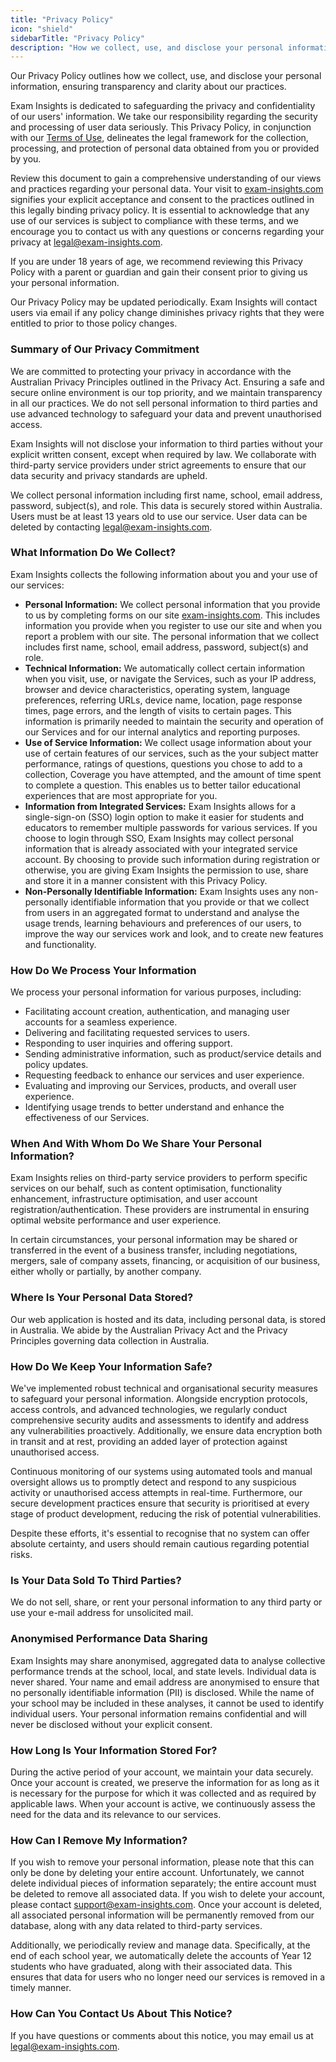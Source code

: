 ```yaml
---
title: "Privacy Policy"
icon: "shield"
sidebarTitle: "Privacy Policy"
description: "How we collect, use, and disclose your personal information, ensuring transparency and clarity about our practices."
---
```


Our Privacy Policy outlines how we collect, use, and disclose your personal information, ensuring transparency and clarity about our practices.

Exam Insights is dedicated to safeguarding the privacy and confidentiality of our users' information. We take our responsibility regarding the security and processing of user data seriously. This Privacy Policy, in conjunction with our [Terms of Use](/policies/terms-of-use), delineates the legal framework for the collection, processing, and protection of personal data obtained from you or provided by you.

Review this document to gain a comprehensive understanding of our views and practices regarding your personal data. Your visit to [exam-insights.com](/) signifies your explicit acceptance and consent to the practices outlined in this legally binding privacy policy. It is essential to acknowledge that any use of our services is subject to compliance with these terms, and we encourage you to contact us with any questions or concerns regarding your privacy at [legal@exam-insights.com](mailto:legal@exam-insights.com).

If you are under 18 years of age, we recommend reviewing this Privacy Policy with a parent or guardian and gain their consent prior to giving us your personal information.

Our Privacy Policy may be updated periodically. Exam Insights will contact users via email if any policy change diminishes privacy rights that they were entitled to prior to those policy changes.

### Summary of Our Privacy Commitment

We are committed to protecting your privacy in accordance with the Australian Privacy Principles outlined in the Privacy Act. Ensuring a safe and secure online environment is our top priority, and we maintain transparency in all our practices. We do not sell personal information to third parties and use advanced technology to safeguard your data and prevent unauthorised access.

Exam Insights will not disclose your information to third parties without your explicit written consent, except when required by law. We collaborate with third-party service providers under strict agreements to ensure that our data security and privacy standards are upheld.

We collect personal information including first name, school, email address, password, subject(s), and role. This data is securely stored within Australia. Users must be at least 13 years old to use our service. User data can be deleted by contacting [legal@exam-insights.com](mailto:legal@exam-insights.com).

### What Information Do We Collect?

Exam Insights collects the following information about you and your use of our services:

*   **Personal Information:** We collect personal information that you provide to us by completing forms on our site [exam-insights.com](/). This includes information you provide when you register to use our site and when you report a problem with our site. The personal information that we collect includes first name, school, email address, password, subject(s) and role.
*   **Technical Information:** We automatically collect certain information when you visit, use, or navigate the Services, such as your IP address, browser and device characteristics, operating system, language preferences, referring URLs, device name, location, page response times, page errors, and the length of visits to certain pages. This information is primarily needed to maintain the security and operation of our Services and for our internal analytics and reporting purposes.
*   **Use of Service Information:** We collect usage information about your use of certain features of our services, such as the your subject matter performance, ratings of questions, questions you chose to add to a collection, Coverage you have attempted, and the amount of time spent to complete a question. This enables us to better tailor educational experiences that are most appropriate for you.
*   **Information from Integrated Services:** Exam Insights allows for a single-sign-on (SSO) login option to make it easier for students and educators to remember multiple passwords for various services. If you choose to login through SSO, Exam Insights may collect personal information that is already associated with your integrated service account. By choosing to provide such information during registration or otherwise, you are giving Exam Insights the permission to use, share and store it in a manner consistent with this Privacy Policy.
*   **Non-Personally Identifiable Information:** Exam Insights uses any non-personally identifiable information that you provide or that we collect from users in an aggregated format to understand and analyse the usage trends, learning behaviours and preferences of our users, to improve the way our services work and look, and to create new features and functionality.

### How Do We Process Your Information

We process your personal information for various purposes, including:

*   Facilitating account creation, authentication, and managing user accounts for a seamless experience.
*   Delivering and facilitating requested services to users.
*   Responding to user inquiries and offering support.
*   Sending administrative information, such as product/service details and policy updates.
*   Requesting feedback to enhance our services and user experience.
*   Evaluating and improving our Services, products, and overall user experience.
*   Identifying usage trends to better understand and enhance the effectiveness of our Services.

### When And With Whom Do We Share Your Personal Information?

Exam Insights relies on third-party service providers to perform specific services on our behalf, such as content optimisation, functionality enhancement, infrastructure optimisation, and user account registration/authentication. These providers are instrumental in ensuring optimal website performance and user experience.

In certain circumstances, your personal information may be shared or transferred in the event of a business transfer, including negotiations, mergers, sale of company assets, financing, or acquisition of our business, either wholly or partially, by another company.

### Where Is Your Personal Data Stored?

Our web application is hosted and its data, including personal data, is stored in Australia. We abide by the Australian Privacy Act and the Privacy Principles governing data collection in Australia.

### How Do We Keep Your Information Safe?

We've implemented robust technical and organisational security measures to safeguard your personal information. Alongside encryption protocols, access controls, and advanced technologies, we regularly conduct comprehensive security audits and assessments to identify and address any vulnerabilities proactively. Additionally, we ensure data encryption both in transit and at rest, providing an added layer of protection against unauthorised access.

Continuous monitoring of our systems using automated tools and manual oversight allows us to promptly detect and respond to any suspicious activity or unauthorised access attempts in real-time. Furthermore, our secure development practices ensure that security is prioritised at every stage of product development, reducing the risk of potential vulnerabilities.

Despite these efforts, it's essential to recognise that no system can offer absolute certainty, and users should remain cautious regarding potential risks.

### Is Your Data Sold To Third Parties?

We do not sell, share, or rent your personal information to any third party or use your e-mail address for unsolicited mail.

### Anonymised Performance Data Sharing

Exam Insights may share anonymised, aggregated data to analyse collective performance trends at the school, local, and state levels. Individual data is never shared. Your name and email address are anonymised to ensure that no personally identifiable information (PII) is disclosed. While the name of your school may be included in these analyses, it cannot be used to identify individual users. Your personal information remains confidential and will never be disclosed without your explicit consent.

### How Long Is Your Information Stored For?

During the active period of your account, we maintain your data securely. Once your account is created, we preserve the information for as long as it is necessary for the purpose for which it was collected and as required by applicable laws. When your account is active, we continuously assess the need for the data and its relevance to our services.

### How Can I Remove My Information?

If you wish to remove your personal information, please note that this can only be done by deleting your entire account. Unfortunately, we cannot delete individual pieces of information separately; the entire account must be deleted to remove all associated data. If you wish to delete your account, please contact [support@exam-insights.com](mailto:support@exam-insights.com). Once your account is deleted, all associated personal information will be permanently removed from our database, along with any data related to third-party services.

Additionally, we periodically review and manage data. Specifically, at the end of each school year, we automatically delete the accounts of Year 12 students who have graduated, along with their associated data. This ensures that data for users who no longer need our services is removed in a timely manner.

### How Can You Contact Us About This Notice?

If you have questions or comments about this notice, you may email us at [legal@exam-insights.com](mailto:legal@exam-insights.com).